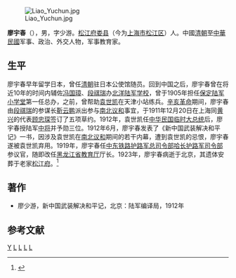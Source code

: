 [[File:Liao_Yuchun.jpg|thumb]]

'''廖宇春'''（{{bd|1870年||1923年|}}），男，字少游。[[松江府|松江府]][[娄县_(清朝县份)|娄县]]（今为[[上海市|上海市]][[松江区|松江区]]）人。中國[[清朝|清朝]]至[[中華民國|中華民國]]军事、政治、外交人物，军事教育家。

==生平==
廖宇春早年留学日本，曾任[[清朝|清朝]]驻日本公使馆随员。回到中国之后，廖宇春曾在将近10年的时间内辅佐[[冯国璋|冯国璋]]、[[段祺瑞|段祺瑞]]办[[保定陸軍軍官學校|北洋陆军学校]]，曾于1905年担任[[保定陆军小学堂|保定陆军小学堂]]第一任总办，之前，曾帮助[[袁世凯|袁世凯]]在天津小站练兵。[[辛亥革命|辛亥革命]]期间，廖宇春由[[段祺瑞|段祺瑞]]的参谋长[[靳云鹏|靳云鹏]]派出参与[[南北议和|南北议和]]事宜，于1911年12月20日在上海同[[黄兴|黄兴]]的代表[[顾忠琛|顾忠琛]]签订了五项草约。1912年，袁世凯任[[中华民国临时大总统|中华民国临时大总统]]后，廖宇春授陆军[[中将|中将]]并予勋三位。1912年6月，廖宇春发表了《新中国武装解决和平记》一书，因涉及袁世凯在[[南北议和|南北议和]]期间的若干内幕，遭到袁世凯的忌恨，廖宇春遂被袁世凯弃用。1919年，廖宇春任[[中东铁路护路军总司令部哈长护路军司令部|中东铁路护路军总司令部哈长护路军司令部]]参议官，随即改任[[黑龙江省教育厅|黑龙江省教育厅]]厅长。1923年，廖宇春病逝于北京，其遗体安葬于老家[[松江府|松江府]]。<ref>{{Cite web |url=http://www.shtong.gov.cn/newsite/node2/node4/node2250/songjiang/node47454/node47456/node63581/userobject1ai51707.html |title=廖宇春（1870～1923年），载 松江县志，上海通，于2011-10-19查阅 |access-date=2019-04-20 |archive-date=2019-04-20 |archive-url=https://web.archive.org/web/20190420064155/http://www.shtong.gov.cn/newsite/node2/node4/node2250/songjiang/node47454/node47456/node63581/userobject1ai51707.html }}</ref>

==著作==
*廖少游，新中国武装解决和平记，北京：陆军编译局，1912年

==参考文献==
{{reflist}}

[[Category:廖姓|Y]]
[[Category:松江區人|L]]
[[Category:辛亥革命人物|L]]
[[Category:中华民国大陆时期军事人物|L]]
[[Category:中华民国大陆时期政治人物|L]]